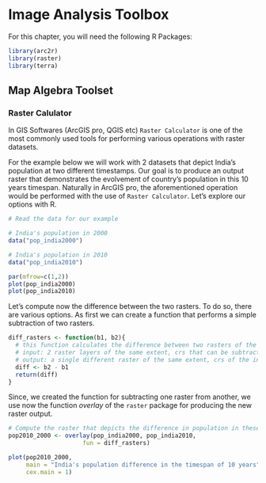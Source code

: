 # Image Analysis Toolbox

For this chapter, you will need the following R Packages:
```r
library(arc2r)
library(raster)
library(terra)
```

## Map Algebra Toolset

### Raster Calulator

In GIS Softwares (ArcGIS pro, QGIS etc) `Raster Calculator` is one of the most
commonly used tools for performing various operations with raster datasets.  

For the example below we will work with 2 datasets that depict India's population at two different timestamps. Our goal is to produce an output raster that demonstrates the evolvement of country's population in this 10 years timespan. Naturally in ArcGIS pro, the aforementioned operation would be performed with the use of `Raster Calculator`. Let's explore our options with R.  

<!--
/ todo: replcace this with arc2r/arc2r
/  assignees: KimboGilda
--> 

```r
# Read the data for our example

# India's population in 2000
data("pop_india2000")

# India's population in 2010
data("pop_india2010")

par(mfrow=c(1,2))
plot(pop_india2000)
plot(pop_india2010)
```

Let's compute now the difference between the two rasters. To do so, there are various 
options. As first we can create a function that performs a simple subtraction of two
rasters.


```r
diff_rasters <- function(b1, b2){
  # this function calculates the difference between two rasters of the same CRS and extent
  # input: 2 raster layers of the same extent, crs that can be subtracted
  # output: a single different raster of the same extent, crs of the input rasters
  diff <- b2 - b1
  return(diff)
}
```

Since, we created the function for subtracting one raster from another, we use now
the function _overlay_ of the `raster` package for producing the new raster output.  

```r
# Compute the raster that depicts the difference in population in these 10 years
pop2010_2000 <- overlay(pop_india2000, pop_india2010,
                     fun = diff_rasters)

plot(pop2010_2000,
     main = "India's population difference in the timespan of 10 years",
     cex.main = 1)
```







